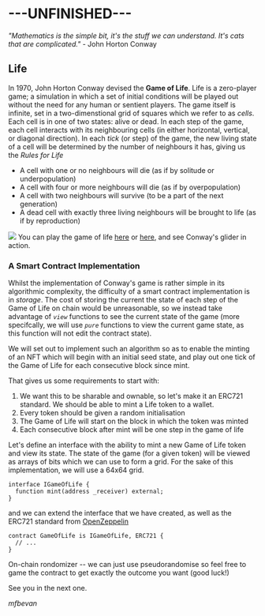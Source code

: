 
# ---UNFINISHED---

*"Mathematics is the simple bit, it's the stuff we can understand. It's cats that are complicated."* - John Horton Conway

## Life

In 1970, John Horton Conway devised the **Game of Life**. Life is a zero-player game; a simulation in which a set of initial conditions will be played out without the need for any human or sentient players. The game itself is infinite, set in a two-dimenstional grid of squares which we refer to as *cells*. Each cell is in one of two states: alive or dead. In each step of the game, each cell interacts with its neighbouring cells (in either horizontal, vertical, or diagonal direction). In each *tick* (or step) of the game, the new living state of a cell will be determined by the number of neighbours it has, giving us the *Rules for Life*

* A cell with one or no neighbours will die (as if by solitude or underpopulation)
* A cell with four or more neighbours will die (as if by overpopulation)
* A cell with two neighbours will survive (to be a part of the next generation)
* A dead cell with exactly three living neighbours will be brought to life (as if by reproduction)

![](https://upload.wikimedia.org/wikipedia/commons/e/e5/Gospers_glider_gun.gif)
You can play the game of life [here](https://playgameoflife.com/) or [here](https://conwaylife.com/), and see Conway's glider in action.

### A Smart Contract Implementation

Whilst the implementation of Conway's game is rather simple in its algorithmic complexity, the difficulty of a smart contract implementation is in *storage*. The cost of storing the current the state of each step of the Game of Life on chain would be unreasonable, so we instead take advantage of _`view`_ functions to see the current state of the game (more specifcally, we will use _`pure`_ functions to view the current game state, as this function will not edit the contract state). 

We will set out to implement such an algorithm so as to enable the minting of an NFT which will begin with an initial seed state, and play out one tick of the Game of Life for each consecutive block since mint.

That gives us some requirements to start with: 

1. We want this to be sharable and ownable, so let's make it an ERC721 standard. We should be able to mint a Life token to a wallet.
2. Every token should be given a random initialisation
3. The Game of Life will start on the block in which the token was minted
4. Each consecutive block after mint will be one step in the game of life

Let's define an interface with the ability to mint a new Game of Life token and view its state. The state of the game (for a given token) will be viewed as arrays of bits which we can use to form a grid. For the sake of this implementation, we will use a 64x64 grid.

```solidity IGameOfLife.sol
interface IGameOfLife {
  function mint(address _receiver) external;
}
```

and we can extend the interface that we have created, as well as the ERC721 standard from [OpenZeppelin](https://docs.openzeppelin.com/contracts/2.x/api/token/erc721)

```solidity GameOfLife.sol
contract GameOfLife is IGameOfLife, ERC721 {
  // ...
}
```

On-chain rondomizer -- we can just use pseudorandomise so feel free to game the contract to get exactly the outcome you want (good luck!)




See you in the next one.

*mfbevan*